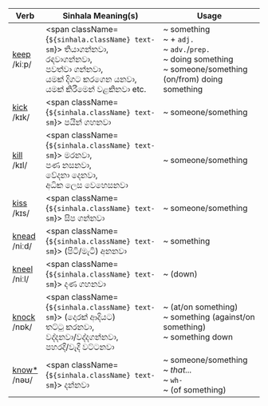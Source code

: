 
| Verb                                                                                                   | Sinhala Meaning(s)                                                                                      | Usage                                                                                                                   |
| ------------------------------------------------------------------------------------------------------ | ------------------------------------------------------------------------------------------------------- | ----------------------------------------------------------------------------------------------------------------------- |
| <a href="/essential-verbs/k/examples#keep">keep</a>   <br/><span className="font-light">/kiːp/ </span> |<span className={`${sinhala.className} text-sm`}> තියාගන්නවා,<br/>රඳවාගන්නවා,<br/>පවත්වා ගන්නවා,<br/>යමක් දිගට කරගෙන යනවා,<br/>යමක් කිරීමෙන් වළකිනවා etc.</span> | ~ something<br/>~ + `adj.`<br/>~ `adv.`/`prep.`<br/>~ doing something<br/>~ someone/something (on/from) doing something |
| <a href="/essential-verbs/k/examples#kick">kick</a>   <br/><span className="font-light">/kɪk/  </span> |<span className={`${sinhala.className} text-sm`}> පයින් ගහනවා                                                                                            </span> | ~ someone/something                                                                                                     |
| <a href="/essential-verbs/k/examples#kill">kill</a>   <br/><span className="font-light">/kɪl/  </span> |<span className={`${sinhala.className} text-sm`}> මරනවා,<br/>පණ නසනවා,<br/>වේදනා දෙනවා,<br/>අධික ලෙස වෙහෙසනවා                                            </span> | ~ someone/something                                                                                                     |
| <a href="/essential-verbs/k/examples#kiss">kiss</a>   <br/><span className="font-light">/kɪs/  </span> |<span className={`${sinhala.className} text-sm`}> සිප ගන්නවා                                                                                             </span> | ~ someone/something                                                                                                     |
| <a href="/essential-verbs/k/examples#knead">knead</a> <br/><span className="font-light">/niːd/ </span> |<span className={`${sinhala.className} text-sm`}> (පිටි/මැටි) අනනවා                                                                                      </span> | ~ something                                                                                                             |
| <a href="/essential-verbs/k/examples#kneel">kneel</a> <br/><span className="font-light">/niːl/ </span> |<span className={`${sinhala.className} text-sm`}> දණ ගහනවා                                                                                               </span> | ~ (down)                                                                                                                |
| <a href="/essential-verbs/k/examples#knock">knock</a> <br/><span className="font-light">/nɒk/  </span> |<span className={`${sinhala.className} text-sm`}> (දොරක් ආදියට)<br/>තට්ටු කරනවා,<br/>වද්දනවා/වද්දගන්නවා,<br/>පහරදී/වැදී වට්ටනවා                          </span> | ~ (at/on something)<br/>~ something (against/on something)<br/>~ something down                                         |
| <a href="/essential-verbs/k/examples#know">know\*</a> <br/><span className="font-light">/nəʊ/  </span> |<span className={`${sinhala.className} text-sm`}> දන්නවා                                                                                                 </span> | ~ someone/something<br/>~ _that..._<br/>~ `wh-`<br/>~ (of something)                                                    |